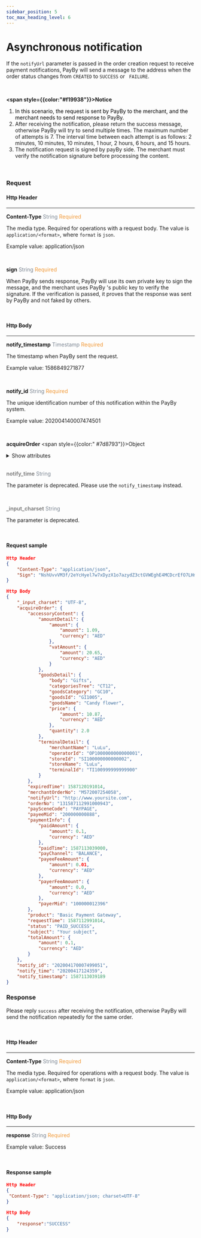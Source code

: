 ```yaml
---
sidebar_position: 5
toc_max_heading_level: 6
---
```





# Asynchronous notification

If the `notifyUrl` parameter is passed in the order creation request to receive payment notifications, PayBy will send a message to the address when the order status changes from `CREATED` to `SUCCESS` or ` FAILURE`.

<br/>

**<span style={{color:"#f19938"}}>Notice</span>**

1.  <font color = 'black'>In this scenario, the request is sent by PayBy to the merchant, and the merchant needs to send response to PayBy.</font>
2.  After receiving the notification, please return the success message, otherwise PayBy will try to send multiple times. The maximum number of attempts is 7. The interval time between each attempt is as follows:  2 minutes, 10 minutes, 10  minutes, 1 hour, 2 hours, 6 hours, and 15 hours. 
6.  The notification request is signed by payBy side. The merchant must verify the notification signature before processing the content.

<br/>

### Request

#### Http Header

---

**Content-Type**  <font color = '#7d8793'>String</font>  <font color = '#f19938'>Required</font>

The media type. Required for operations with a request body. The value is `application/<format>`, where `format` is `json`.

Example value: application/json

<br/>

**sign**   <font color = ' #7d8793'>String</font>   <font color = '#f19938'>Required</font>

When PayBy sends response, PayBy will use its own private key to sign the message, and the merchant uses PayBy 's public key to verify the signature. If the verification is passed, it proves that the response was sent by PayBy and not faked by others.

<br/>

#### Http Body

---

**notify_timestamp**  <font color = ' #7d8793'>Timestamp</font>  <font color = '#f19938'>Required</font>

The timestamp when PayBy sent the request.

Example value: 1586849271877

<br/>

**notify_id**  <font color = ' #7d8793'>String</font>  <font color = '#f19938'>Required</font>

The unique identification number of this notification within the PayBy system.

Example value: 202004140007474501

<br/>

**acquireOrder** <span style={{color:" #7d8793"}}>Object</span>

  <details>
  <summary>Show attributes</summary>
    <AcquireOrder />
  </details>
<br/>

<font color = 'grey'>**notify_time**</font>  <font color = ' #7d8793'>String</font>  

The parameter is deprecated. Please use the `notify_timestamp` instead.

<br/>

<font color = 'grey'>**_input_charset**</font>  <font color = ' #7d8793'>String</font>  

The parameter is deprecated. 

<br/>

#### Request sample

```json
Http Header
{
    "Content-Type": "application/json",
  	"Sign": "NshUvvVM3f/2eYcHyel7w7xDyzX1o7azydZ3ctGVWEghE4MCDcrEfO7LHmuDCQO4tqLwXwIv4pJfPH37X/o4V8q9QaE+gcPPvzO2xlT/Fksocd+gBoBWGz6SaEmD3eKQ7J9SU3+sKLOre9BomzJ5CuzsFAbBrZVw1+0MiwE3NTJvKEL3CW6LhHj2/1bnFMrQeBXP0z2LoqqODORG5Sgy8W9EPlMityjGOtPGMPj6iOK6il1KIeGRBW1wBeP0ZP/n8hwsob/fLygJ8UhB/kOAICXRrA+uo2Z4JJXhuX9P+C0BufPWHIdwq7ZdAvcxmSXFjtwIHuY9JFNWdTBZhxNw3g=="
}

Http Body
{
    "_input_charset": "UTF-8",
    "acquireOrder": {
        "accessoryContent": {
            "amountDetail": {
                "amount": {
                    "amount": 1.09,
                    "currency": "AED"
                },
                "vatAmount": {
                    "amount": 20.65,
                    "currency": "AED"
                }
            },
            "goodsDetail": {
                "body": "Gifts",
                "categoriesTree": "CT12",
                "goodsCategory": "GC10",
                "goodsId": "GI1005",
                "goodsName": "Candy flower",
                "price": {
                    "amount": 10.87,
                    "currency": "AED"
                },
                "quantity": 2.0
            },
            "terminalDetail": {
                "merchantName": "LuLu",
                "operatorId": "OP1000000000000001",
                "storeId": "SI100000000000002",
                "storeName": "LuLu",
                "terminalId": "TI100999999999900"
            }
        },
        "expiredTime": 1587120191014,
        "merchantOrderNo": "M572007254058",
        "notifyUrl": "http://www.yoursite.com",
        "orderNo": "131587112991000943",
        "paySceneCode": "PAYPAGE",
        "payeeMid": "200000000888",
        "paymentInfo": {
            "paidAmount": {
                "amount": 0.1,
                "currency": "AED"
            },
            "paidTime": 1587113039000,
            "payChannel": "BALANCE",
            "payeeFeeAmount": {
                "amount": 0.01,
                "currency": "AED"
            },
            "payerFeeAmount": {
                "amount": 0.0,
                "currency": "AED"
            },
            "payerMid": "100000012396"
        },
        "product": "Basic Payment Gateway",
        "requestTime": 1587112991014,
        "status": "PAID_SUCCESS",
        "subject": "Your subject",
        "totalAmount": {
            "amount": 0.1,
            "currency": "AED"
        }
    },
    "notify_id": "202004170007499051",
    "notify_time": "20200417124359",
    "notify_timestamp": 1587113039189
}
```



### Response 

Please reply `success` after receiving the notification, otherwise PayBy will send the notification repeatedly for the same order.

<br/>

#### Http Header

---

**Content-Type**    <font color = '#7d8793'>String</font>  <font color = '#f19938'>Required</font>

The media type. Required for operations with a request body. The value is `application/<format>`, where `format` is `json`.

Example value: application/json

<br/>

#### Http Body

---

**response**  <font color = ' #7d8793'>String</font>  <font color = '#f19938'>Required</font>

Example value: Success

<br/>

#### Response sample

```json
Http Header
{
 "Content-Type": "application/json; charset=UTF-8" 
}

Http Body
{
    "response":"SUCCESS"
}
```


